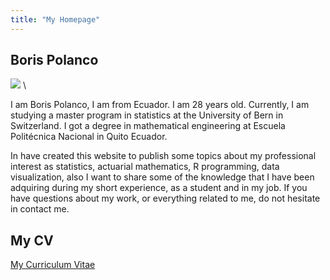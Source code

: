 ```yaml
---
title: "My Homepage"
---
```



## Boris Polanco
![](C:/Users/lenovo/Desktop/Msc.Statistics/Blog/sanmath.github.io/foto1.jpg)
\\

I am Boris Polanco, I am from Ecuador. I am 28 years old.  Currently, I am studying a master program in statistics at the University of Bern in Switzerland. I got a degree in mathematical engineering at Escuela Politécnica Nacional in Quito Ecuador. 

In have created this website to publish some topics about my professional interest as statistics, actuarial mathematics, R programming, data visualization, also I want to share some of the knowledge that I have been adquiring during my short experience, as a student and in my job. If you have questions about my work, or everything related to me, do not hesitate in contact me.

## My CV
<a href="cv_7.pdf">My Curriculum Vitae</a>

